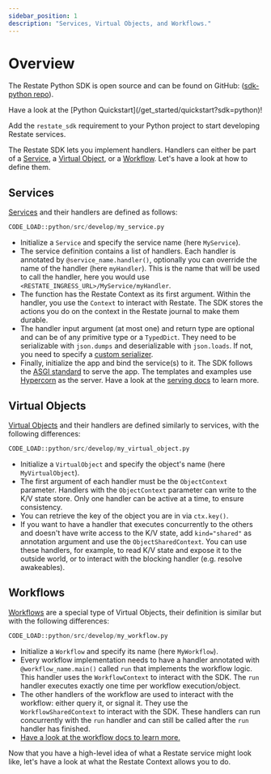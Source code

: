 ```yaml
---
sidebar_position: 1
description: "Services, Virtual Objects, and Workflows."
---
```



# Overview

The Restate Python SDK is open source and can be found on GitHub: ([sdk-python repo](https://github.com/restatedev/sdk-python)).

<Admonition type="tip" icon="🚀" title="Set up your project in seconds">
Have a look at the [Python Quickstart](/get_started/quickstart?sdk=python)!
</Admonition>

Add the `restate_sdk` requirement to your Python project to start developing Restate services.

The Restate SDK lets you implement handlers.
Handlers can either be part of a [Service](/concepts/services#services-1), a [Virtual Object](/concepts/services#virtual-objects), or a [Workflow](/concepts/services#workflows). Let's have a look at how to define them.

## Services

[Services](/concepts/services#services-1) and their handlers are defined as follows:

```python
CODE_LOAD::python/src/develop/my_service.py
```

- Initialize a `Service` and specify the service name (here `MyService`).
- The service definition contains a list of handlers.
  Each handler is annotated by `@service_name.handler()`, optionally you can override the name of the handler (here `myHandler`).
  This is the name that will be used to call the handler, here you would use `<RESTATE_INGRESS_URL>/MyService/myHandler`.
- The function has the Restate Context as its first argument.
  Within the handler, you use the `Context` to interact with Restate.
  The SDK stores the actions you do on the context in the Restate journal to make them durable.
- The handler input argument (at most one) and return type are optional and can be of any primitive type or a `TypedDict`.
  They need to be serializable with `json.dumps` and deserializable with `json.loads`.
  If not, you need to specify a [custom serializer](/develop/python/serialization).
- Finally, initialize the app and bind the service(s) to it.
  The SDK follows the [ASGI standard](https://asgi.readthedocs.io/en/latest/introduction.html) to serve the app.
  The templates and examples use [Hypercorn](https://pypi.org/project/Hypercorn/) as the server.
  Have a look at the [serving docs](/develop/python/serving) to learn more.

## Virtual Objects

[Virtual Objects](/concepts/services#virtual-objects) and their handlers are defined similarly to services, with the following differences:

```python
CODE_LOAD::python/src/develop/my_virtual_object.py
```

- Initialize a `VirtualObject` and specify the object's name (here `MyVirtualObject`).
- The first argument of each handler must be the `ObjectContext` parameter.
Handlers with the `ObjectContext` parameter can write to the K/V state store.
Only one handler can be active at a time, to ensure consistency.
- You can retrieve the key of the object you are in via `ctx.key()`.
- If you want to have a handler that executes concurrently to the others and doesn't have write access to the K/V state, add `kind="shared"` as annotation argument and use the `ObjectSharedContext`.
You can use these handlers, for example, to read K/V state and expose it to the outside world, or to interact with the blocking handler (e.g. resolve awakeables).

## Workflows

[Workflows](/concepts/services#workflows) are a special type of Virtual Objects, their definition is similar but with the following differences:

```python
CODE_LOAD::python/src/develop/my_workflow.py
```

- Initialize a `Workflow` and specify its name (here `MyWorkflow`).
- Every workflow implementation needs to have a handler annotated with `@workflow_name.main()` called `run` that implements the workflow logic.
This handler uses the `WorkflowContext` to interact with the SDK.
The `run` handler executes exactly one time per workflow execution/object.
- The other handlers of the workflow are used to interact with the workflow: either query it, or signal it.
They use the `WorkflowSharedContext` to interact with the SDK.
These handlers can run concurrently with the `run` handler and can still be called after the `run` handler has finished.
- [Have a look at the workflow docs to learn more.](/develop/python/workflows)


Now that you have a high-level idea of what a Restate service might look like, let's have a look at what the Restate Context allows you to do.
